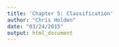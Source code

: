 ```yaml
---
title: 'Chapter 5: Classification'
author: "Chris Holden"
date: "03/24/2015"
output: html_document
---
```

